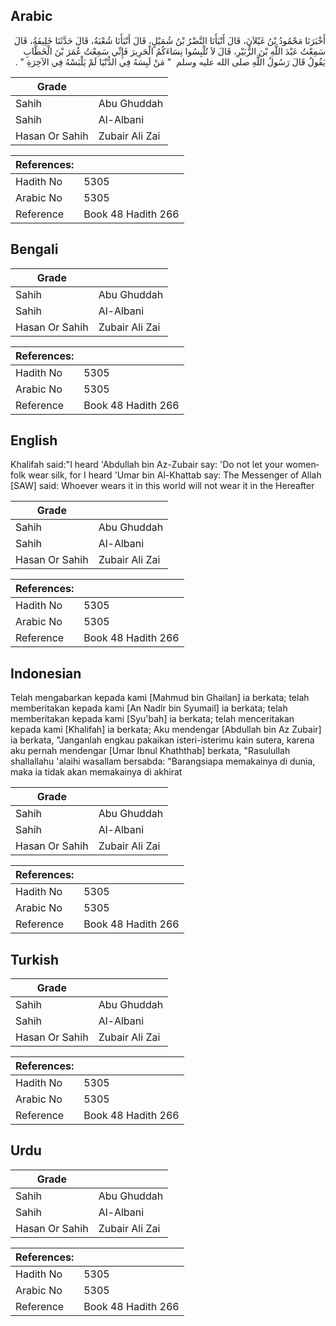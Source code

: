 ## Arabic


<div dir="rtl" lang="ar" style={{fontSize:'larger',backgroundColor:'#f8f9fa',padding:20}}>
أَخْبَرَنَا مَحْمُودُ بْنُ غَيْلاَنَ، قَالَ أَنْبَأَنَا النَّضْرُ بْنُ شُمَيْلٍ، قَالَ أَنْبَأَنَا شُعْبَةُ، قَالَ حَدَّثَنَا خَلِيفَةُ، قَالَ سَمِعْتُ عَبْدَ اللَّهِ بْنَ الزُّبَيْرِ، قَالَ لاَ تُلْبِسُوا نِسَاءَكُمُ الْحَرِيرَ فَإِنِّي سَمِعْتُ عُمَرَ بْنَ الْخَطَّابِ يَقُولُ قَالَ رَسُولُ اللَّهِ صلى الله عليه وسلم ‏ "‏ مَنْ لَبِسَهُ فِي الدُّنْيَا لَمْ يَلْبَسْهُ فِي الآخِرَةِ ‏"‏ ‏.‏
</div>
<div style={{backgroundColor:'#f8f9fa',padding:20, marginBottom: 10}}><table> <thead> <tr> <th>Grade</th> <th></th> </tr> </thead> <tbody> <tr><td>Sahih</td><td>Abu Ghuddah</td></tr><tr><td>Sahih</td><td>Al-Albani</td></tr><tr><td>Hasan Or Sahih</td><td>Zubair Ali Zai</td></tr></tbody></table><table> <thead> <tr> <th>References:</th> <th></th> </tr> </thead> <tbody><tr><td>Hadith No</td><td>5305</td></tr><tr><td>Arabic No</td><td>5305</td></tr><tr><td>Reference</td><td>Book 48 Hadith 266</td></tr></tbody></table></div>

## Bengali


<div dir="ltr" lang="bn" style={{fontSize:'larger',backgroundColor:'#f8f9fa',padding:20}}>

</div>
<div style={{backgroundColor:'#f8f9fa',padding:20, marginBottom: 10}}><table> <thead> <tr> <th>Grade</th> <th></th> </tr> </thead> <tbody> <tr><td>Sahih</td><td>Abu Ghuddah</td></tr><tr><td>Sahih</td><td>Al-Albani</td></tr><tr><td>Hasan Or Sahih</td><td>Zubair Ali Zai</td></tr></tbody></table><table> <thead> <tr> <th>References:</th> <th></th> </tr> </thead> <tbody><tr><td>Hadith No</td><td>5305</td></tr><tr><td>Arabic No</td><td>5305</td></tr><tr><td>Reference</td><td>Book 48 Hadith 266</td></tr></tbody></table></div>

## English


<div dir="ltr" lang="en" style={{fontSize:'larger',backgroundColor:'#f8f9fa',padding:20}}>
Khalifah said:"I heard 'Abdullah bin Az-Zubair say: 'Do not let your womenfolk wear silk, for I heard 'Umar bin Al-Khattab say: The Messenger of Allah [SAW] said: Whoever wears it in this world will not wear it in the Hereafter
</div>
<div style={{backgroundColor:'#f8f9fa',padding:20, marginBottom: 10}}><table> <thead> <tr> <th>Grade</th> <th></th> </tr> </thead> <tbody> <tr><td>Sahih</td><td>Abu Ghuddah</td></tr><tr><td>Sahih</td><td>Al-Albani</td></tr><tr><td>Hasan Or Sahih</td><td>Zubair Ali Zai</td></tr></tbody></table><table> <thead> <tr> <th>References:</th> <th></th> </tr> </thead> <tbody><tr><td>Hadith No</td><td>5305</td></tr><tr><td>Arabic No</td><td>5305</td></tr><tr><td>Reference</td><td>Book 48 Hadith 266</td></tr></tbody></table></div>

## Indonesian


<div dir="ltr" lang="id" style={{fontSize:'larger',backgroundColor:'#f8f9fa',padding:20}}>
Telah mengabarkan kepada kami [Mahmud bin Ghailan] ia berkata; telah memberitakan kepada kami [An Nadlr bin Syumail] ia berkata; telah memberitakan kepada kami [Syu'bah] ia berkata; telah menceritakan kepada kami [Khalifah] ia berkata; Aku mendengar [Abdullah bin Az Zubair] ia berkata, "Janganlah engkau pakaikan isteri-isterimu kain sutera, karena aku pernah mendengar [Umar Ibnul Khaththab] berkata, "Rasulullah shallallahu 'alaihi wasallam bersabda: "Barangsiapa memakainya di dunia, maka ia tidak akan memakainya di akhirat
</div>
<div style={{backgroundColor:'#f8f9fa',padding:20, marginBottom: 10}}><table> <thead> <tr> <th>Grade</th> <th></th> </tr> </thead> <tbody> <tr><td>Sahih</td><td>Abu Ghuddah</td></tr><tr><td>Sahih</td><td>Al-Albani</td></tr><tr><td>Hasan Or Sahih</td><td>Zubair Ali Zai</td></tr></tbody></table><table> <thead> <tr> <th>References:</th> <th></th> </tr> </thead> <tbody><tr><td>Hadith No</td><td>5305</td></tr><tr><td>Arabic No</td><td>5305</td></tr><tr><td>Reference</td><td>Book 48 Hadith 266</td></tr></tbody></table></div>

## Turkish


<div dir="ltr" lang="tr" style={{fontSize:'larger',backgroundColor:'#f8f9fa',padding:20}}>

</div>
<div style={{backgroundColor:'#f8f9fa',padding:20, marginBottom: 10}}><table> <thead> <tr> <th>Grade</th> <th></th> </tr> </thead> <tbody> <tr><td>Sahih</td><td>Abu Ghuddah</td></tr><tr><td>Sahih</td><td>Al-Albani</td></tr><tr><td>Hasan Or Sahih</td><td>Zubair Ali Zai</td></tr></tbody></table><table> <thead> <tr> <th>References:</th> <th></th> </tr> </thead> <tbody><tr><td>Hadith No</td><td>5305</td></tr><tr><td>Arabic No</td><td>5305</td></tr><tr><td>Reference</td><td>Book 48 Hadith 266</td></tr></tbody></table></div>

## Urdu


<div dir="rtl" lang="ur" style={{fontSize:'larger',backgroundColor:'#f8f9fa',padding:20}}>

</div>
<div style={{backgroundColor:'#f8f9fa',padding:20, marginBottom: 10}}><table> <thead> <tr> <th>Grade</th> <th></th> </tr> </thead> <tbody> <tr><td>Sahih</td><td>Abu Ghuddah</td></tr><tr><td>Sahih</td><td>Al-Albani</td></tr><tr><td>Hasan Or Sahih</td><td>Zubair Ali Zai</td></tr></tbody></table><table> <thead> <tr> <th>References:</th> <th></th> </tr> </thead> <tbody><tr><td>Hadith No</td><td>5305</td></tr><tr><td>Arabic No</td><td>5305</td></tr><tr><td>Reference</td><td>Book 48 Hadith 266</td></tr></tbody></table></div>